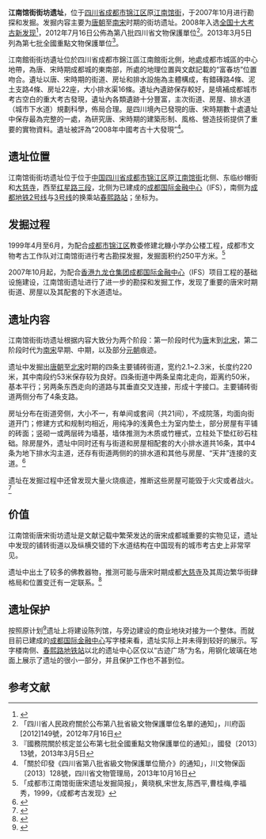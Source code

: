 {{msg:四川省文物保護單位
|名稱 = 江南館街遺址
|編號 = 3
|圖片 = 
|級別 = S8
|分類 = 
|時代 = [[唐代|唐代]]至[[宋代|宋代]]
|地点 = [[四川省|四川省]][[成都市|成都市]][[錦江區|錦江區]]
|坐標 =
|登錄 = 2012年7月16日
}}
{{msg:四川省文物保護單位
|名稱 = 江南館街街坊遺址
|編號 = 407
|圖片 = 
|級別 = 107
|分類 = 
|時代 = 唐至宋
|地点 = [[四川省|四川省]][[成都市|成都市]][[錦江區|錦江區]]
|坐標 = {{coord|30|39|22|N|104|04|43|E|type:landmark}}
|登錄 = 2013年3月5日
}}
'''江南馆街街坊遗址'''，位于[[四川省|四川省]][[成都市|成都市]][[锦江区|锦江区]]原[[江南馆街|江南馆街]]，于2007年10月进行勘探和发掘。发掘内容主要为[[唐朝|唐朝]]至[[南宋|南宋]]时期的街坊遗址。2008年入选[[全国十大考古新发现|全国十大考古新发现]]<ref>{{Cite web |url=http://www.china.com.cn/culture/txt/2009-04/01/content_17534834.htm |title=2008年度十大考古新发现揭晓 周公庙遗址等入选 |access-date=2014-03-05 |archive-date=2016-03-05 |archive-url=https://web.archive.org/web/20160305082641/http://www.china.com.cn/culture/txt/2009-04/01/content_17534834.htm |dead-url=no }}</ref>，2012年7月16日公佈為第八批四川省文物保護單位<ref>「四川省人民政府關於公布第八批省級文物保護單位名單的通知」，川府函[2012]149號，2012年7月16日</ref>。2013年3月5日列為第七批全國重點文物保護單位<ref>『國務院關於核定並公布第七批全國重點文物保護單位的通知』，國發〔2013〕13號，2013年3月5日</ref>。

江南館街街坊遺址位於四川省成都市錦江區江南館街北側，地處成都市城區的中心地帶，為唐、宋時期成都城的東南部，所處的地理位置與文獻記載的“富春坊”位置吻合。遺址以唐、宋時期的街道、房址和排水設施為主體構成，有錯磚路4條、泥土支路4條、房址22座，大小排水渠16條。遺址內遺跡保存較好，是填補成都城市考古空白的重大考古發現，遺址內各類遺跡十分豐富，主次街道、房屋、排水道（城市下水道）規劃科學，佈局合理。是四川境內已發現的唐、宋時期數十處遺址中保存最為完整的一處，為研究唐、宋時期的建築形制、風格、營造技術提供了重要的實物資料。遺址被評為“2008年中國考古十大發現”<ref>「關於印發《四川省第八批省級文物保護單位簡介》的通知」，川文物保函〔2013〕128號，四川省文物管理局，2013年10月16日</ref>。
==遗址位置==
江南馆街街坊遗址位于位于[[中国|中国]][[四川省|四川省]][[成都市|成都市]][[锦江区|锦江区]]原[[江南馆街|江南馆街]]北侧、东临纱帽街和[[大慈寺_(成都)|大慈寺]]，西至[[红星路三段|红星路三段]]，北侧为已建成的[[成都国际金融中心|成都国际金融中心]]（IFS），南侧为[[成都地铁2号线|成都地铁2号线]]与[[成都地铁3号线|3号线]]的换乘站[[春熙路站|春熙路站]]；坐标为{{coord|30|39|22|N|104|04|43|E|type:landmark}}。

==发掘过程==
1999年4月至6月，为配合[[成都市|成都市]][[锦江区|锦江区]]教委修建北糠小学办公楼工程，成都市文物考古工作队对江南馆街进行考古勘探发掘，发掘面积约250平方米。<ref>「成都市江南馆街唐宋遗址发掘简报」，黄晓枫,宋世友,陈西平,曹桂梅,李福秀，1999，《成都考古发现》</ref>

2007年10月起，为配合[[香港九龙仓集团|香港九龙仓集团]][[成都国际金融中心|成都国际金融中心]]（IFS）项目工程的基础设施建设，江南馆街遗址进行了进一步的勘探和发掘工作，发现了重要的唐宋时期街道、房屋以及其配套的下水道遗址。

==遗址内容==
江南馆街街坊遗址根据内容大致分为两个阶段：第一阶段时代为[[唐朝|唐]]末到[[北宋|北宋]]，第二阶段时代为[[南宋|南宋]]早期、中期，以及部分[[元朝|元朝]]痕迹。

遗址中发掘出[[唐朝|唐朝]]至[[北宋|北宋]]时期的四条主要铺砖街道，宽约2.1~2.3米，长度约220米，其中南段约53米保存较为良好。四条街道中两条呈南北走向，距离约50米，基本平行；另两条东西走向的道路与其垂直交叉连接，形成十字接口。主要铺砖街道两侧分布了4条支路。

房址分布在街道旁侧，大小不一，有单间或套间（共21间），不成院落，均面向街道开门；修建方式和规制均相近，用纯净的浅黄色土为室内垫土，部分房屋有平铺的砖面；竖砌一或两层砖为墙基，墙体推测为木质或竹栅式，立柱处下垫红砂石柱础。除房屋外，遗址中同时还有与街道和房屋相配套的大小排水道共16条，其中4条为地下排水沟主道，还存有街道两侧的的排水道和其他与房屋、“天井”连接的支道。<ref>{{Cite web|title=唐宋街坊里 大道水道交织|url=http://www.cdrb.com.cn/html/2009-04/01/content_486958.htm|deadurl=yes|archiveurl=https://web.archive.org/web/20140310104817/http://www.cdrb.com.cn/html/2009-04/01/content_486958.htm|archivedate=2014-03-10|access-date=2014-03-05}}</ref>

遗址在发掘过程中还曾发现大量火烧痕迹，推断这些房屋可能毁于火灾或者战火。<ref>{{Cite web|title=大慈寺旁掘出唐宋“春熙路”|url=http://sichuan.scol.cn/cddt/20090401/20094180928.htm|access-date=2014-03-05|archive-date=2014-03-05|archive-url=https://web.archive.org/web/20140305192803/http://sichuan.scol.cn/cddt/20090401/20094180928.htm|dead-url=yes}}</ref>


==价值==
江南馆街唐宋街坊遗址是文献记载中繁荣发达的唐宋成都城重要的实物见证，遗址中发现的铺转街道以及纵横交错的下水道结构在中国现有的城市考古史上非常罕见。

遗址中出土了较多的佛教器物，推测可能与唐宋时期成都[[大慈寺_(成都)|大慈寺]]及其周边繁华街肆格局和位置变迁有一定联系。<ref>{{Cite web|title=四川成都江南馆街唐宋街坊遗址|url=http://www.huaxia.com/zt/zhwh/09-020/1396624.html|access-date=2014-03-05|archive-date=2019-08-24|archive-url=https://web.archive.org/web/20190824025038/http://www.huaxia.com/zt/zhwh/09-020/1396624.html|dead-url=no}}</ref>


==遗址保护==
按照原计划<ref>{{Cite web |title=成都江南馆街发现唐宋街坊遗址 再现宋时繁华 |url=http://www.china.com.cn/culture/txt/2009-04/01/content_17536493.htm |access-date=2014-03-05 |archive-date=2016-03-05 |archive-url=https://web.archive.org/web/20160305034108/http://www.china.com.cn/culture/txt/2009-04/01/content_17536493.htm |dead-url=no }}</ref>遗址上将建设陈列馆，与旁边建设的商业地块对接为一个整体。而就目前已建成的[[成都国际金融中心|成都国际金融中心]]写字楼来看，遗址实际上并未得到较好的展示。写字楼南侧、[[春熙路站|春熙路地铁站]]以北的遗址中心区仅以“古迹广场”为名，用钢化玻璃在地面上展示了遗址的很小一部分，并且保护工作也不甚到位。

==参考文献==
{{reflist}}
{{四川全国重点文物保护单位}}